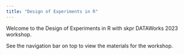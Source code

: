 ```yaml
---
title: "Design of Experiments in R"
---
```


Welcome to the Design of Experiments in R with skpr DATAWorks 2023 workshop.

See the navigation bar on top to view the materials for the workshop.
